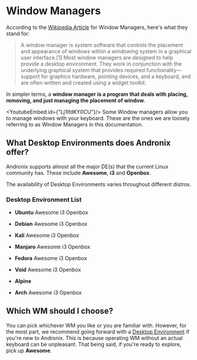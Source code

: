 
# Window Managers
According to the [Wikipedia Article](https://en.wikipedia.org/wiki/Window_manager) for Window Managers, here's what they stand for:

> A window manager is system software that controls the placement and appearance of windows within a windowing system in a graphical user interface.[1] Most window managers are designed to help provide a desktop environment. They work in conjunction with the underlying graphical system that provides required functionality—support for graphics hardware, pointing devices, and a keyboard, and are often written and created using a widget toolkit.

In simpler terms, a **window manager is a program that deals with placing, removing, and just managing the placement of window**.

<YoutubeEmbed id={"Lj1IfdKY0CU"}/>
<Callout type="info">Some Window managers allow you to manage windows with your keyboard. These are the ones we are loosely referring to as Window Managers in this documentation.</Callout>

## What Desktop Environments does Andronix offer?

Andronix supports almost all the major DE(s) that the current Linux community has. These include **Awesome**, **i3** and **Openbox**.

<Callout type="warning">The availability of Desktop Environments varies throughout different distros.</Callout>

### Desktop Environment List

- **Ubuntu** <Badge>Awesome</Badge> <Badge>i3</Badge> <Badge>Openbox</Badge>

- **Debian** <Badge>Awesome</Badge> <Badge>i3</Badge> <Badge>Openbox</Badge>

- **Kali** <Badge>Awesome</Badge> <Badge>i3</Badge> <Badge>Openbox</Badge>

- **Manjaro** <Badge>Awesome</Badge> <Badge>i3</Badge> <Badge>Openbox</Badge>

- **Fedora** <Badge>Awesome</Badge> <Badge>i3</Badge> <Badge>Openbox</Badge>

- **Void** <Badge>Awesome</Badge> <Badge>i3</Badge> <Badge>Openbox</Badge>

- **Alpine**

- **Arch** <Badge>Awesome</Badge> <Badge>i3</Badge> <Badge>Openbox</Badge>


## Which WM should I choose?


You can pick whichever WM you like or you are familiar with. However, for the most part, we recommend going forward with a [Desktop Environment](/desktop-environments/desktop-environments) if you're new to Andronix. This is because operating WM without an actual keyboard can be unpleasant. That being said, if you're ready to explore, pick up **Awesome**.



